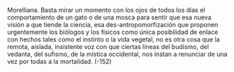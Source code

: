 Morelliana.
Basta mirar un momento con los ojos de todos los días el comportamiento de
un gato o de una mosca para sentir que esa nueva visión a que tiende la ciencia,
esa des-antropomorfización que proponen urgentemente los biólogos y los
físicos como única posibilidad de enlace con hechos tales como el instinto o la
vida vegetal, no es otra cosa que la remota, aislada, insistente voz con que ciertas
líneas del budismo, del vedanta, del sufismo, de la mística occidental, nos instan
a renunciar de una vez por todas a la mortalidad.
(-152)
